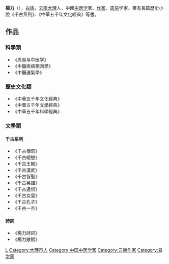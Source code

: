 {{otheruse|楊力}}
{{blpunsourced|time=2019-06-19}}
'''楊力'''（{{bd|1946年|}}），[[白族|白族]]，[[云南|云南]][[大理|大理]]人，中國[[中医学|中医学]]家、[[作家|作家]]、[[周易|周易]]学家。著有長篇歷史小說《千古系列》、《中華五千年文化經典》等書。

== 作品 ==
=== 科學類 ===
*《周易与中医学》
*《中醫疾病預測學》
*《中醫運氣學》

=== 歷史文化類 ===
*《中華五千年文化經典》
*《中華五千年文學經典》
*《中華五千年科學經典》

=== 文學類 ===
==== 千古系列 ====
*《千古傳奇》
*《千古絕戀》
*《千古王朝》
*《千古漢武》
*《千古智聖》
*《千古英雄》
*《千古遺恨》
*《千古女皇》
*《千古孔子》
*《千古一帝》

==== 詩詞 ====
*《楊力詩詞》
*《楊力散賦》

{{Authority control}}
{{DEFAULTSORT:Yang li}}
[[Category:楊姓|L]]
[[Category:大理市人|Category:大理市人]]
[[Category:中国中医学家|Category:中国中医学家]]
[[Category:云南作家|Category:云南作家]]
[[Category:易学家|Category:易学家]]